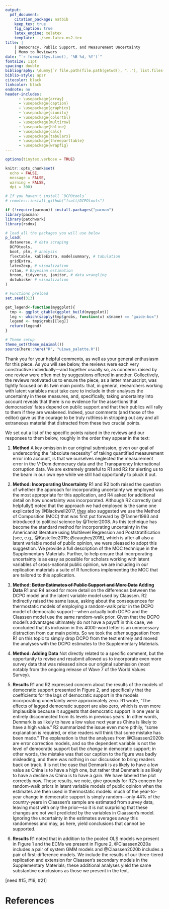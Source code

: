 ```yaml
---
output: 
  pdf_document:
    citation_package: natbib
    keep_tex: true
    fig_caption: true
    latex_engine: xelatex
    template: ../svm-latex-ms2.tex
title: |
    | Democracy, Public Support, and Measurement Uncertainty
    | Memo to Reviewers
date: "`r format(Sys.time(), '%B %d, %Y')`"
fontsize: 11pt
spacing: double
bibliography: \dummy{`r file.path(file.path(getwd(), ".."), list.files(file.path(getwd(), ".."), ".bib$", recursive = TRUE))`}
biblio-style: apsr
citecolor: black
linkcolor: black
endnote: no
header-includes:
      - \usepackage{array}
      - \usepackage{caption}
      - \usepackage{graphicx}
      - \usepackage{siunitx}
      - \usepackage{colortbl}
      - \usepackage{multirow}
      - \usepackage{hhline}
      - \usepackage{calc}
      - \usepackage{tabularx}
      - \usepackage{threeparttable}
      - \usepackage{wrapfig}
---
```


```r
options(tinytex.verbose = TRUE)

knitr::opts_chunk$set(
  echo = FALSE,
  message = FALSE,
  warning = FALSE,
  dpi = 300)

# If you haven't install `DCPOtools`
# remotes::install_github("fsolt/DCPOtools")

if (!require(pacman)) install.packages("pacman")
library(pacman)
library(patchwork)
library(rsdmx)

# load all the packages you will use below 
p_load(
  dataverse, # data scraping
  DCPOtools,
  boot, plm, # analysis
  flextable, kableExtra, modelsummary, # tabulation
  gridExtra,
  latex2exp, # visualization
  rstan, # Bayesian estimation
  broom, tidyverse, janitor, # data wrangling
  dotwhisker # visualization
) 

# Functions preload
set.seed(313)

get_legend<-function(myggplot){
  tmp <- ggplot_gtable(ggplot_build(myggplot))
  leg <- which(sapply(tmp$grobs, function(x) x$name) == "guide-box")
  legend <- tmp$grobs[[leg]]
  return(legend)
}

# Theme setup
theme_set(theme_minimal())
source(here::here("R", "uiowa_palette.R"))
```


Thank you for your helpful comments, as well as your general enthusiasm for this piece.
As you will see below, the reviews were each very constructive individually---and together usually so, as concerns raised by one review were often met by suggestions offered in another.
Collectively, the reviews motivated us to ensure the piece, as a letter manuscript, was tightly focused on its twin main points: that, in general, researchers working with latent variables must take care to include in their analyses the uncertainty in these measures, and, specifically, taking uncertainty into account reveals that there is no evidence for the assertions that democracies' fates depend on public support and that their publics will rally to them if they are weakened.
Indeed, your comments (and those of the editor) gave us the courage to be truly ruthless in stripping out any and all extraneous material that distracted from these two crucial points.

We set out a list of the specific points raised in the reviews and our responses to them below, roughly in the order they appear in the text:


1. **Method** A key omission in our original submission, given our goal of underscoring the "absolute necessity" of taking quantified measurement error into account, is that we ourselves neglected the measurement error in the V-Dem democracy data and the Transparency International corruption data.
We are extremely grateful to R1 and R2 for alerting us to the beam in our own eye while we still had opportunity to pluck it out.

1. **Method: Incorporating Uncertainty** R1 and R2 both raised the question of whether the approach for incorporating uncertainty we employed was the most appropriate for this application, and R4 asked for additional detail on how uncertainty was incorporated.
Although R2 correctly (and helpfully!) noted that the approach we had employed is the same one explicated by @Blackwell2017, [they](https://public.oed.com/blog/a-brief-history-of-singular-they/) also suggested we use the Method of Composition (MOC) that was first put forward by @Tanner1993 and introduced to political science by @Treier2008.
As this technique has become the standard method for incorporating uncertainty in the Americanist literature using Multilevel Regression and Poststratification [see, e.g., @Kastellec2015; @caughey2018], which is after all also a latent variable model of public opinion, we were pleased to adopt this suggestion.
We provide a full description of the MOC technique in the Supplementary Materials.
Further, to help ensure that incorporating uncertainty is as easy as possible for scholars working with latent variables of cross-national public opinion, we are including in our replication materials a suite of R functions implementing the MOC that are tailored to this application.

1. **Method: ~~Better Estimates of Public Support and More Data~~ Adding Data** R1 and R4 asked for more detail on the differences between the DCPO model and the latent variable model used by Claassen.
R2 indirectly raised the same issue, asking about the consequences for thermostatic models of employing a random-walk prior in the DCPO model of democratic support---when actually both DCPO and the Claassen model use the same random-walk prior.
Given that the DCPO model's advantages ultimately do not have a payoff in this case, we concluded that its inclusion in this 4000-word letter is an unnecessary distraction from our main points.
So we took the _other_ suggestion from R1 on this topic to simply drop DCPO from the text entirely and moved the analyses with the DCPO estimates to the Supplementary Materials.

1. **Method: Adding Data** Not directly related to a specific comment, but the opportunity to revise and resubmit allowed us to incorporate even more survey data that was released since our original submission (most notably from the ongoing release of Wave 7 of the World Values Survey).

1. **Results** R1 and R2 expressed concern about the results of the models of democratic support presented in Figure 2, and specifically that the coefficients for the lags of democratic support in the models incorporating uncertainty were approximately zero.
R1 wrote, "The effects of lagged democratic support are also zero, which is even more implausible because it suggests that democratic support in one year is entirely disconnected from its levels in previous years. In other words, Denmark is as likely to have a low value next year as China is likely to have a high value."
R2 summarized the issue even more pithily, "some explanation is required, or else readers will think that some mistake has been made."
The explanation is that the analyses from @Claassen2020b are error correction models, and so the dependent variable is not the level of democratic support but the _change_ in democratic support; in other words, the mistake was that our caption to the figure was badly misleading, and there was nothing in our discussion to bring readers back on track.
It is not the case that Denmark is as likely to have a low value as China is to have a high one, but rather that Denmark is as likely to have a decline as China is to have a gain.
We have labeled the plot correctly now.
These results, we note, give grounds for R2's concern for random-walk priors in latent variable models of public opinion when the estimates are then used in  thermostatic models: much of the year-to-year change in democratic support is simply random---only 44% of the country-years in Claassen's sample are estimated from survey data, leaving most with only the prior---so it is not surprising that these changes are not well predicted by the variables in Claassen's model.
Ignoring the uncertainty in the estimates averages away this randomness and may, as here, yield conclusions that cannot be supported.

1. **Results** R1 noted that in addition to the pooled OLS models we present in Figure 1 and the ECMs we present in Figure 2, @Claassen2020a includes a pair of system GMM models and @Claassen2020b includes a pair of first-difference models.
We include the results of our three-tiered replication and extension for Claassen's secondary models in the Supplementary Materials; these additional analyses yield the same substantive conclusions as those we present in the text.

[need #15, #19, #21]

\pagebreak

# References

<div id="refs"></div>